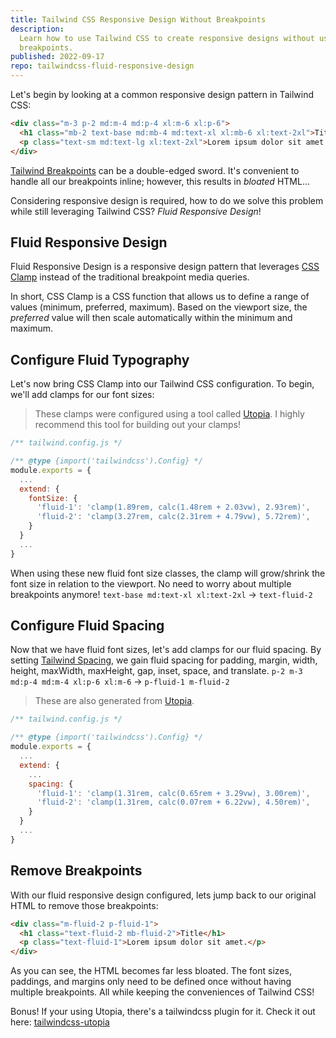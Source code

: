 ```yaml
---
title: Tailwind CSS Responsive Design Without Breakpoints
description:
  Learn how to use Tailwind CSS to create responsive designs without using
  breakpoints.
published: 2022-09-17
repo: tailwindcss-fluid-responsive-design
---
```


Let's begin by looking at a common responsive design pattern in Tailwind CSS:

```html
<div class="m-3 p-2 md:m-4 md:p-4 xl:m-6 xl:p-6">
  <h1 class="mb-2 text-base md:mb-4 md:text-xl xl:mb-6 xl:text-2xl">Title</h1>
  <p class="text-sm md:text-lg xl:text-2xl">Lorem ipsum dolor sit amet.</p>
</div>
```

[Tailwind Breakpoints][tailwind-responsive-design] can be a double-edged sword.
It's convenient to handle all our breakpoints inline; however, this results in
_bloated_ HTML...

Considering responsive design is required, how to do we solve this problem while
still leveraging Tailwind CSS? _Fluid Responsive Design_!

## Fluid Responsive Design

Fluid Responsive Design is a responsive design pattern that leverages [CSS
Clamp][css-clamp] instead of the traditional breakpoint media queries.

In short, CSS Clamp is a CSS function that allows us to define a range of values
(minimum, preferred, maximum). Based on the viewport size, the _preferred_ value
will then scale automatically within the minimum and maximum.

## Configure Fluid Typography

Let's now bring CSS Clamp into our Tailwind CSS configuration. To begin, we'll
add clamps for our font sizes:

> These clamps were configured using a tool called [Utopia][utopia-fonts]. I
> highly recommend this tool for building out your clamps!

```js
/** tailwind.config.js */

/** @type {import('tailwindcss').Config} */
module.exports = {
  ...
  extend: {
    fontSize: {
      'fluid-1': 'clamp(1.89rem, calc(1.48rem + 2.03vw), 2.93rem)',
      'fluid-2': 'clamp(3.27rem, calc(2.31rem + 4.79vw), 5.72rem)',
    }
  }
  ...
}
```

When using these new fluid font size classes, the clamp will grow/shrink the
font size in relation to the viewport. No need to worry about multiple
breakpoints anymore! `text-base md:text-xl xl:text-2xl` → `text-fluid-2`

## Configure Fluid Spacing

Now that we have fluid font sizes, let's add clamps for our fluid spacing. By
setting [Tailwind Spacing][tailwind-spacing], we gain fluid spacing for padding,
margin, width, height, maxWidth, maxHeight, gap, inset, space, and translate.
`p-2 m-3 md:p-4 md:m-4 xl:p-6 xl:m-6` → `p-fluid-1 m-fluid-2`

> These are also generated from [Utopia][utopia-spacing].

```js
/** tailwind.config.js */

/** @type {import('tailwindcss').Config} */
module.exports = {
  ...
  extend: {
    ...
    spacing: {
      'fluid-1': 'clamp(1.31rem, calc(0.65rem + 3.29vw), 3.00rem)',
      'fluid-2': 'clamp(1.31rem, calc(0.07rem + 6.22vw), 4.50rem)',
    }
  }
  ...
}
```

## Remove Breakpoints

With our fluid responsive design configured, lets jump back to our original HTML
to remove those breakpoints:

```html
<div class="m-fluid-2 p-fluid-1">
  <h1 class="text-fluid-2 mb-fluid-2">Title</h1>
  <p class="text-fluid-1">Lorem ipsum dolor sit amet.</p>
</div>
```

As you can see, the HTML becomes far less bloated. The font sizes, paddings, and
margins only need to be defined once without having multiple breakpoints. All
while keeping the conveniences of Tailwind CSS!

Bonus! If your using Utopia, there's a tailwindcss plugin for it. Check it out
here: [tailwindcss-utopia][tailwindcss-utopia]

[tailwind-responsive-design]: https://tailwindcss.com/docs/responsive-design
[css-clamp]: https://developer.mozilla.org/en-US/docs/Web/CSS/clamp
[utopia-fonts]: https://utopia.fyi/type/calculator
[utopia-spacing]: https://utopia.fyi/space/calculator
[tailwind-spacing]: https://tailwindcss.com/docs/customizing-spacing
[tailwindcss-utopia]: https://github.com/cwsdigital/tailwind-utopia
